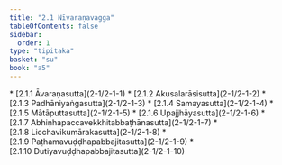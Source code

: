 ```yaml
---
title: "2.1 Nīvaraṇavagga"
tableOfContents: false
sidebar:
  order: 1
type: "tipitaka"
basket: "su"
book: "a5"
---
```



<DynamicBreadcrumb />



<TableOfContents book="a5" section="2.1">
* [2.1.1 Āvaraṇasutta](2-1/2-1-1)
* [2.1.2 Akusalarāsisutta](2-1/2-1-2)
* [2.1.3 Padhāniyaṅgasutta](2-1/2-1-3)
* [2.1.4 Samayasutta](2-1/2-1-4)
* [2.1.5 Mātāputtasutta](2-1/2-1-5)
* [2.1.6 Upajjhāyasutta](2-1/2-1-6)
* [2.1.7 Abhiṇhapaccavekkhitabbaṭhānasutta](2-1/2-1-7)
* [2.1.8 Licchavikumārakasutta](2-1/2-1-8)
* [2.1.9 Paṭhamavuḍḍhapabbajitasutta](2-1/2-1-9)
* [2.1.10 Dutiyavuḍḍhapabbajitasutta](2-1/2-1-10)
</TableOfContents>